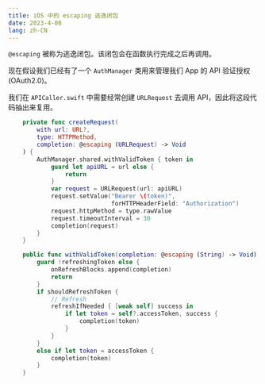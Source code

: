 ```yaml
---
title: iOS 中的 escaping 逃逸闭包
date: 2023-4-08
lang: zh-CN
---
```


`@escaping` 被称为逃逸闭包。该闭包会在函数执行完成之后再调用。

现在假设我们已经有了一个 `AuthManager` 类用来管理我们 App 的 API 验证授权 (OAuth2.0)。

我们在 `APICaller.swift` 中需要经常创建 `URLRequest` 去调用 API，因此将这段代码抽出来复用。
```swift
    private func createRequest(
        with url: URL?,
        type: HTTPMethod,
        completion: @escaping (URLRequest) -> Void
    ) {
        AuthManager.shared.withValidToken { token in
            guard let apiURL = url else {
                return
            }
            var request = URLRequest(url: apiURL)
            request.setValue("Bearer \(token)",
                             forHTTPHeaderField: "Authorization")
            request.httpMethod = type.rawValue
            request.timeoutInterval = 30
            completion(request)
        }
    }
```



```swift
    public func withValidToken(completion: @escaping (String) -> Void) {
        guard !refreshingToken else {
            onRefreshBlocks.append(completion)
            return
        }
        if shouldRefreshToken {
            // Refresh
            refreshIfNeeded { [weak self] success in
                if let token = self?.accessToken, success {
                    completion(token)
                }
            }
        }
        else if let token = accessToken {
            completion(token)
        }
    }
```